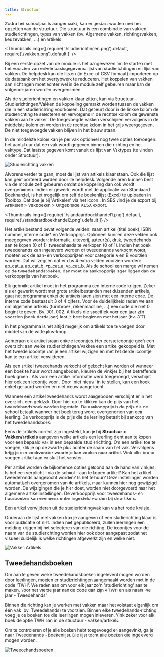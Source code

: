 ```yaml
---
title: Structuur
---
```


Zodra het schooljaar is aangemaakt, kan er gestart worden met het opzetten van de structuur. Die structuur is een combinatie van vakken, studierichtingen, types van vakken (bv. Algemene vakken, richtingsvakken, keuzevakken, ...) en artikels.

<Thumbnails img={[
    require('./studierichtingen.png').default, 
    require('./vakken.png').default
]} />

Bij een eerste opzet van de module is het aangewezen om te starten met het voorzien van enkele basisgegevens: lijst van studierichtingen en lijst van vakken. De helpdesk kan die lijsten (in Excel of CSV formaat) importeren op de databank om het overtypwerk te reduceren. Het koppelen van vakken aan richtingen moet echter wel in de module zelf gebeuren maar kan de volgende jaren worden overgenomen.

Als de studierichtingen en vakken klaar zitten, kan via Structuur - Studierichtingen/Vakken de koppeling gemaakt worden tussen de vakken die in een studierichting voorkomen. Dat gebeurt door in de linkse kolom de studierichting te selecteren en vervolgens in de rechtse kolom de gewenste vakken aan te vinken. De toegevoegde vakken verschijnen vervolgens in de middelste kolom en worden in de rechtse kolom in het grijs weergegeven. De niet toegevoegde vakken blijven in het blauw staan.

In de middelste kolom kan je per vak optioneel nog twee opties toevoegen: het aantal uur dat een vak wordt gegeven binnen die richting en het vaktype. Dat laatste gegeven komt vanuit de lijst van Vaktypes (te vinden onder Structuur). 

![Studierichting vakken](./studierichting_vakken.png)

Alvorens verder te gaan, moet de lijst van artikels klaar staan. Ook die lijst kan geïmporteerd worden door de helpdesk. Volgende jaren kunnen best via de module zelf gebeuren omdat de koppeling dan ook wordt overgenomen. Indien er gewerkt wordt met de applicatie van Standaard Boekhandel, is het mogelijk om zelf de boekenlijst (Excel) te uploaden in Toolbox. Dat doe je bij 'Artikelen' via het icoon <LegacyAction img="SBS.png"/>. In SBS vind je de export bij Artikelen > Vakboeken > Uitgebreide XLSX export. 

<Thumbnails img={[
    require('./standaardboekhandel1.png').default,
    require('./standaardboekhandel2.png').default
]} />

Het artikelbestand bevat volgende velden: naam artikel (titel boek), ISBN nummer, interne code* en Verkoopprijs. Optioneel kunnen deze velden ook meegegeven worden: informatie, uiteverij, auteur(s), druk, tweedehands aan te kopen (0 of 1), tweedehands te verkopen (0 of 1). Indien het boek tweedehands kan ingeleverd worden of tweedehands verkocht wordt, moeten ook de aan- en verkoopprijzen voor categorie A en B voorzien worden. Dat wil zeggen dat er dus 4 extra velden voorzien worden: ap_cat_a, ap_cat_b, vp_cat_a, vp_cat_b. Als de school een marge wil nemen op de tweedehandsboeken, dan moet de aankoopprijs lager liggen dan de verkoopprijs van het boek.

Elk gebruikt artikel moet in het programma een interne code krijgen. Zeker als er gewerkt wordt met grote artikelbestanden met duizenden artikels, gaat het programma enkel de artikels laten zien met een interne code. De interne code bestaat uit 3 of 4 cijfers. Voor de duidelijkheid raden we aan om algemene artikels (turnbroek, rekenmachine, ...) een code die met 0 begint te geven. Bv. 001, 002. Artikels die specifiek voor een jaar zijn voorzien (boek derde jaar) laat je best beginnen met het jaar (bv. 317).

In het programma is het altijd mogelijk om artikels toe te voegen door middel van de witte plus-knop.

Achteraan elk artikel staan enkele icoontjes. Het eerste icoontje <LegacyAction img="klembord.png"/> geeft een overzicht aan welke studierichtingen/vakken een artikel gekoppeld is.
Met het tweede icoontje <LegacyAction img="edit.png"/> kan je een artikel wijzigen en met het derde icoontje <LegacyAction img="remove.png"/> kan je een artikel verwijderen.

Als een artikel tweedehands verkocht of gekocht kan worden of wanneer een boek te huur wordt aangeboden, kleuren de vinkjes bij het betreffende boek groen <LegacyAction img="vinkjeGroenRond.png"/>. Als voor een artikel informatie werd toegevoegd, verschijnt hier ook een icoontje voor <LegacyAction img="info.png"/>. Door 'niet nieuw' in te stellen, kan een boek enkel gehuurd worden en niet nieuw aangekocht. 

Wanneer een artikel tweedehands wordt aangeboden verschijnt er in het overzicht een <LegacyAction img="geld.png"/> geldzak. Door hier op te klikken kan de prijs van het tweedehandsboek worden ingesteld. De aankoopprijs is de prijs die de school betaalt wanneer het boek terug wordt overgenomen van een leerling. De verkoopprijs is de prijs die de leerling betaalt bij aankoop van het tweedehandsboek. 

Eens de artikels correct zijn ingesteld, kan je bij **Structuur > Vakken/artikels** aangeven welke artikels een leerling dient aan te kopen voor een bepaald vak in een bepaalde studierichting. Om een artikel toe te voegen, klik je op de zwarte plus achter de naam van het vak. Vervolgens krijg je een zoekvenster waarin je kan zoeken naar artikel. Vink elke toe te voegen artikel aan en sluit het venster.

Per artikel worden de bijkomende opties getoond aan de hand van vinkjes: Is het een verplicht - via de school - aan te kopen artikel? Kan het artikel tweedehands aangekocht worden? Is het te huur? Deze instellingen worden automatisch overgenomen van de artikels, maar kunnen hier nog gewijzigd worden. De wijzigingen die je hier doet, worden niet doorgevoerd naar het algemene artikelinstellingen. De verkoopprijs voor tweedehands- en huurboeken kan eveneens enkel ingesteld worden bij de artikels.  

Een artikel verwijderen uit de studierichting/vak kan via het rode kruisje.

Onderaan de lijst met vakken kan je aangeven of een studierichting klaar is voor publicatie of niet. Indien niet gepubliceerd, zullen leerlingen een melding krijgen bij het selecteren van die richting. De icoontjes voor de naam van de studierichting worden hier ook door aangepast zodat het visueel duidelijk is welke richtingen afgewerkt zijn en welke niet.

![Vakken Artikels](./vakken_artikels.png)

## Tweedehandsboeken

Om aan te geven welke tweedehandsboeken ingeleverd mogen worden door leerlingen, moeten er studierichtingen aangemaakt worden met in de code 'TWH'. We raden aan om voor elk jaar zo'n 'studierichting' aan te maken. Voor het vierde jaar kan de code dan zijn 4TWH en als naam '4e jaar - Tweedehands'.

Binnen die richting kan je werken met vakken maar het volstaat eigenlijk om één vak (bv. Tweedehands) te voorzien. Binnen elke tweedehands-richting voeg je de boeken toe die leerlingen mogen inleveren. Vink zeker voor elk boek de optie TWH aan in de structuur - vakken/artikels.

Om te controleren of je alle boeken hebt toegevoegd en aangevinkt, ga je naar Tweedehands - Boekenlijst. Die lijst toont alle boeken die ingeleverd mogen worden.

![Tweedehandsboeken](./tweedehands.png)